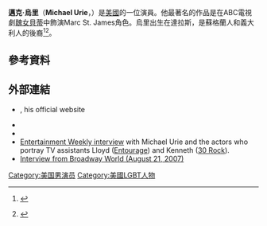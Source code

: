 {{Infobox person
| name         = Michael Urie
| image        = Michael Urie 2012.jpg
| caption      = 
| birth_name   = Michael Lorenzo Urie
| birth_date   = {{Birth date and age|1980|8|8}}
| birth_place  = 美國[[得克薩斯州|得克薩斯州]][[達拉斯|達拉斯]]
| occupation   = [[演員|演員]]，[[主持人|主持人]]，[[導演|導演]]，[[製作人|製作人]]
| years_active = 1993-現在
| website      = {{URL|michaelurie.net}}
}}
'''邁克·烏里'''（'''Michael Urie'''，{{bd|1980年|8月8日}}）是[[美國|美國]]的一位演員。他最著名的作品是在ABC電視劇[[醜女貝蒂|醜女貝蒂]]中飾演Marc St. James角色。烏里出生在達拉斯，是蘇格蘭人和義大利人的後裔<ref name="Scotsman">{{cite web |url=http://living.scotsman.com/comedy/Interview-Michael-Urie-comedian.6450941.jp?articlepage=3 |title=Interview: Michael Urie, Comedian |work= [[The_Scotsman|The Scotsman]] |author=Copstick, Kate|date= August 3, 2010 |access-date= September 21, 2010 | quote = He is, he reveals, part Scots by descent.}}</ref><ref name="Netglimse">{{dead link|date=December 2015}} {{cite web |url=http://www.netglimse.com/celebs/pages/michael_urie/index.shtml |title=Michael Urie: Biography |access-date=September 21, 2010 |publisher=NetGlimse.com |deadurl=yes |archiveurl=https://web.archive.org/web/20110618144958/http://www.netglimse.com/celebs/pages/michael_urie/index.shtml |archivedate=2011-06-18}}</ref>。
==參考資料==
{{Reflist}}
==外部連結==
* {{URL|MichaelUrie.net}}, his official website
* {{IBDB name|487975}}
* {{IMDb name|1235530}}
* [http://www.ew.com/ew/article/0,,20043392,00.html Entertainment Weekly interview] with Michael Urie and the actors who portray TV assistants Lloyd ([[Entourage_(TV_series)|Entourage]]) and Kenneth ([[30_Rock|30 Rock]]).
* [http://broadwayworld.com/viewcolumn.cfm?colid=20795 Interview from Broadway World (August 21, 2007)]
[[Category:美国男演员|Category:美国男演员]]
[[Category:美國LGBT人物|Category:美國LGBT人物]]